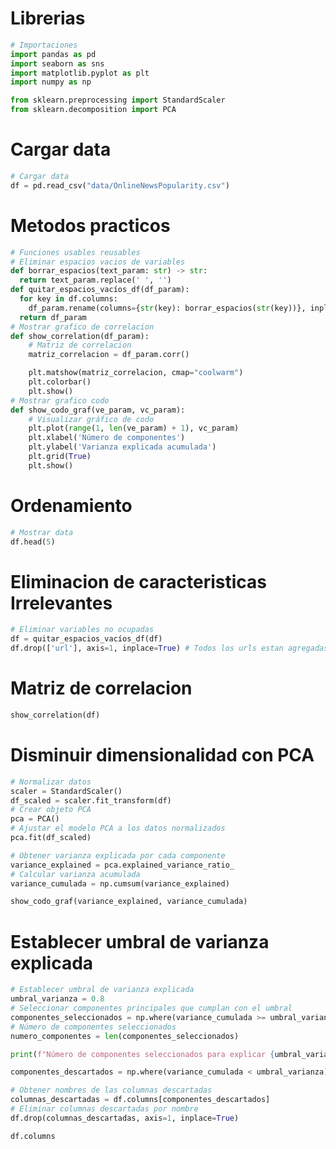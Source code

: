 # Librerias
```python
# Importaciones
import pandas as pd
import seaborn as sns
import matplotlib.pyplot as plt
import numpy as np

from sklearn.preprocessing import StandardScaler
from sklearn.decomposition import PCA
```
# Cargar data
```python
# Cargar data
df = pd.read_csv("data/OnlineNewsPopularity.csv")
```
# Metodos practicos
```python
# Funciones usables reusables
# Eliminar espacios vacios de variables
def borrar_espacios(text_param: str) -> str:
  return text_param.replace(' ', '')
def quitar_espacios_vacíos_df(df_param):
  for key in df.columns:
    df_param.rename(columns={str(key): borrar_espacios(str(key))}, inplace=True)
  return df_param
# Mostrar grafico de correlacion
def show_correlation(df_param):
    # Matriz de correlacion
    matriz_correlacion = df_param.corr()

    plt.matshow(matriz_correlacion, cmap="coolwarm")
    plt.colorbar()
    plt.show()
# Mostrar grafico codo
def show_codo_graf(ve_param, vc_param):
    # Visualizar gráfico de codo
    plt.plot(range(1, len(ve_param) + 1), vc_param)
    plt.xlabel('Número de componentes')
    plt.ylabel('Varianza explicada acumulada')
    plt.grid(True)
    plt.show()
```
# Ordenamiento
```python
# Mostrar data
df.head(5)
```
# Eliminacion de caracteristicas Irrelevantes
```python
# Eliminar variables no ocupadas
df = quitar_espacios_vacíos_df(df)
df.drop(['url'], axis=1, inplace=True) # Todos los urls estan agregadas pero ya no existen, por esta razon quitamos el campo.
```
# Matriz de correlacion
```python
show_correlation(df)
```
# Disminuir dimensionalidad con PCA
```python
# Normalizar datos
scaler = StandardScaler()
df_scaled = scaler.fit_transform(df)
# Crear objeto PCA
pca = PCA()
# Ajustar el modelo PCA a los datos normalizados
pca.fit(df_scaled)
```
```python
# Obtener varianza explicada por cada componente
variance_explained = pca.explained_variance_ratio_
# Calcular varianza acumulada
variance_cumulada = np.cumsum(variance_explained)
```
```python
show_codo_graf(variance_explained, variance_cumulada)
```
# Establecer umbral de varianza explicada
```python
# Establecer umbral de varianza explicada
umbral_varianza = 0.8
# Seleccionar componentes principales que cumplan con el umbral
componentes_seleccionados = np.where(variance_cumulada >= umbral_varianza)[0]
# Número de componentes seleccionados
numero_componentes = len(componentes_seleccionados)

print(f"Número de componentes seleccionados para explicar {umbral_varianza:.2f} de la varianza: {numero_componentes}")
```
```python
componentes_descartados = np.where(variance_cumulada < umbral_varianza)[0]

# Obtener nombres de las columnas descartadas
columnas_descartadas = df.columns[componentes_descartados]
# Eliminar columnas descartadas por nombre
df.drop(columnas_descartadas, axis=1, inplace=True)
```


```python
df.columns
```